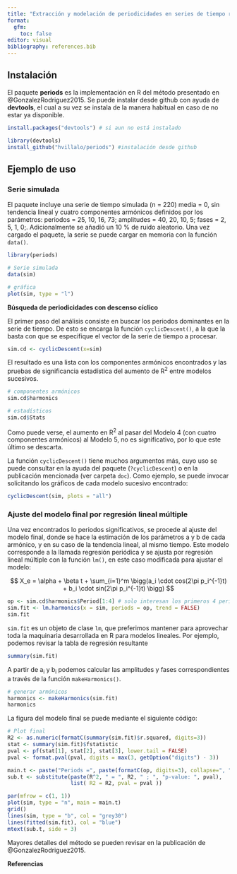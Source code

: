 ```yaml
---
title: "Extracción y modelación de periodicidades en series de tiempo regulares. El paquete 'periods'"
format: 
  gfm:
    toc: false
editor: visual
bibliography: references.bib
---
```


## Instalación

El paquete **periods** es la implementación en R del método presentado en @GonzalezRodriguez2015. Se puede instalar desde github con ayuda de **devtools**, el cual a su vez se instala de la manera habitual en caso de no estar ya disponible.

```r
install.packages("devtools") # si aun no está instalado

library(devtools)
install_github("hvillalo/periods") #instalación desde github
```

## Ejemplo de uso

### Serie simulada

El paquete incluye una serie de tiempo simulada (n = 220) media = 0, sin tendencia lineal y cuatro componentes armónicos definidos por los parámetros: periodos = 25, 10, 16, 73; amplitudes = 40, 20, 10, 5; fases = 2, 5, 1, 0;. Adicionalmente se añadió un 10 % de ruido aleatorio. Una vez cargado el paquete, la serie se puede cargar en memoria con la función `data()`.

```r
library(periods)

# Serie simulada
data(sim)

# gráfica 
plot(sim, type = "l")
```

**Búsqueda de periodicidades con descenso cíclico**

El primer paso del análisis consiste en buscar los periodos dominantes en la serie de tiempo. De esto se encarga la función `cyclicDescent()`, a la que la basta con que se especifique el vector de la serie de tiempo a procesar.

```r
sim.cd <- cyclicDescent(x=sim)
```

El resultado es una lista con los componentes armónicos encontrados y las pruebas de significancia estadística del aumento de R^2^ entre modelos sucesivos.

```r
# componentes armónicos
sim.cd$harmonics

# estadísticos
sim.cd$Stats
```

Como puede verse, el aumento en R^2^ al pasar del Modelo 4 (con cuatro componentes armónicos) al Modelo 5, no es significativo, por lo que este último se descarta.

La función `cyclicDescent()` tiene muchos argumentos más, cuyo uso se puede consultar en la ayuda del paquete (`?cyclicDescent`) o en la publicación mencionada (ver carpeta `doc`). Como ejemplo, se puede invocar solicitando los gráficos de cada modelo sucesivo encontrado:

```r
cyclicDescent(sim, plots = "all")
```

### Ajuste del modelo final por regresión lineal múltiple

Una vez encontrados lo periodos significativos, se procede al ajuste del modelo final, donde se hace la estimación de los parámetros a y b de cada armónico, y en su caso de la tendencia lineal, al mismo tiempo. Este modelo corresponde a la llamada regresión periódica y se ajusta por regresión lineal múltiple con la función `lm()`, en este caso modificada para ajustar el modelo:

$$ X_e = \alpha + \beta t + \sum_{i=1}^m \bigg(a_i \cdot cos(2\pi p_i^{-1}t) + b_i \cdot sin(2\pi p_i^{-1}t) \bigg) $$

```r
op <- sim.cd$harmonics$Period[1:4] # solo interesan los primeros 4 periodos 
sim.fit <- lm.harmonics(x = sim, periods = op, trend = FALSE)
sim.fit
```

`sim.fit` es un objeto de clase `lm`, que preferimos mantener para aprovechar toda la maquinaria desarrollada en R para modelos lineales. Por ejemplo, podemos revisar la tabla de regresión resultante

```r
summary(sim.fit)
```

A partir de a~i~ y b~i~ podemos calcular las amplitudes y fases correspondientes a través de la función `makeHarmonics()`.

```r
# generar armónicos
harmonics <- makeHarmonics(sim.fit)
harmonics
```

La figura del modelo final se puede mediante el siguiente código:

```r
# Plot final
R2 <- as.numeric(formatC(summary(sim.fit)$r.squared, digits=3))
stat <- summary(sim.fit)$fstatistic
pval <- pf(stat[1], stat[2], stat[3], lower.tail = FALSE)
pval <- format.pval(pval, digits = max(3, getOption("digits") - 3))

main.t <- paste("Periods =", paste(formatC(op, digits=3), collapse=", "))
sub.t <- substitute(paste(R^2, " = ", R2, " ; ", "p-value: ", pval), 
                    list( R2 = R2, pval = pval ))

par(mfrow = c(1, 1))
plot(sim, type = "n", main = main.t)
grid()
lines(sim, type = "b", col = "grey30")
lines(fitted(sim.fit), col = "blue")
mtext(sub.t, side = 3)
```

Mayores detalles del método se pueden revisar en la publicación de @GonzalezRodriguez2015.

**Referencias**
